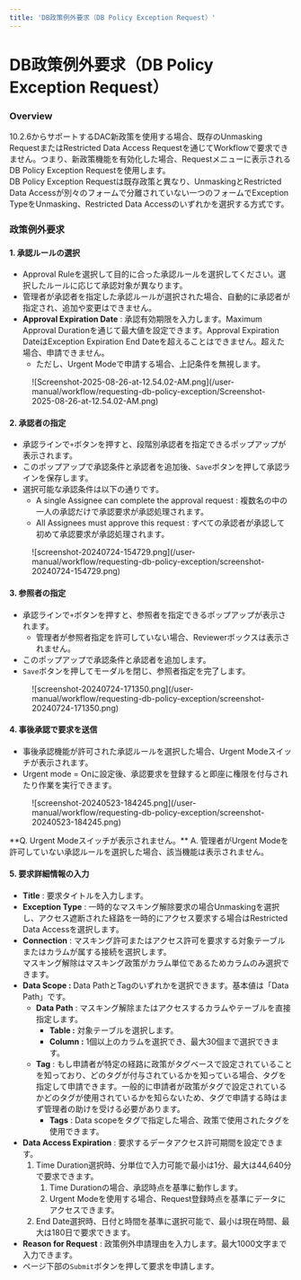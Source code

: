 ```yaml
---
title: 'DB政策例外要求（DB Policy Exception Request）'
---
```



# DB政策例外要求（DB Policy Exception Request）

### Overview

10.2.6からサポートするDAC新政策を使用する場合、既存のUnmasking RequestまたはRestricted Data Access Requestを通じてWorkflowで要求できません。つまり、新政策機能を有効化した場合、Requestメニューに表示されるDB Policy Exception Requestを使用します。<br/>DB Policy Exception Requestは既存政策と異なり、UnmaskingとRestricted Data Accessが別々のフォームで分離されていない一つのフォームでException TypeをUnmasking、Restricted Data Accessのいずれかを選択する方式です。

### 政策例外要求

#### 1. 承認ルールの選択

* Approval Ruleを選択して目的に合った承認ルールを選択してください。選択したルールに応じて承認対象が異なります。
* 管理者が承認者を指定した承認ルールが選択された場合、自動的に承認者が指定され、追加や変更はできません。
*  **Approval Expiration Date** : 承認有効期限を入力します。Maximum Approval Durationを通じて最大値を設定できます。Approval Expiration DateはException Expiration End Dateを超えることはできません。超えた場合、申請できません。
    * ただし、Urgent Modeで申請する場合、上記条件を無視します。

<figure data-layout="center" data-align="center">
![Screenshot-2025-08-26-at-12.54.02-AM.png](/user-manual/workflow/requesting-db-policy-exception/Screenshot-2025-08-26-at-12.54.02-AM.png)
</figure>

#### 2. 承認者の指定

* 承認ラインで`+`ボタンを押すと、段階別承認者を指定できるポップアップが表示されます。
* このポップアップで承認条件と承認者を追加後、`Save`ボタンを押して承認ラインを保存します。
* 選択可能な承認条件は以下の通りです。
    * A single Assignee can complete the approval request : 複数名の中の一人の承認だけで承認要求が承認処理されます。
    * All Assignees must approve this request : すべての承認者が承認して初めて承認要求が承認処理されます。

<figure data-layout="center" data-align="center">
![screenshot-20240724-154729.png](/user-manual/workflow/requesting-db-policy-exception/screenshot-20240724-154729.png)
</figure>

#### 3. 参照者の指定

* 承認ラインで`+`ボタンを押すと、参照者を指定できるポップアップが表示されます。
    * 管理者が参照者指定を許可していない場合、Reviewerボックスは表示されません。
* このポップアップで承認条件と承認者を追加します。
* `Save`ボタンを押してモーダルを閉じ、参照者指定を完了します。

<figure data-layout="center" data-align="center">
![screenshot-20240724-171350.png](/user-manual/workflow/requesting-db-policy-exception/screenshot-20240724-171350.png)
</figure>

#### 4. 事後承認で要求を送信

* 事後承認機能が許可された承認ルールを選択した場合、Urgent Modeスイッチが表示されます。
* Urgent mode = Onに設定後、承認要求を登録すると即座に権限を付与されたり作業を実行できます。

<figure data-layout="center" data-align="center">
![screenshot-20240523-184245.png](/user-manual/workflow/requesting-db-policy-exception/screenshot-20240523-184245.png)
</figure>

<Callout type="important">
**Q. Urgent Modeスイッチが表示されません。**
A. 管理者がUrgent Modeを許可していない承認ルールを選択した場合、該当機能は表示されません。
</Callout>

#### 5. 要求詳細情報の入力

*  **Title**  : 要求タイトルを入力します。
*  **Exception Type**  : 一時的なマスキング解除要求の場合Unmaskingを選択し、アクセス遮断された経路を一時的にアクセス要求する場合はRestricted Data Accessを選択します。
*  **Connection**  : マスキング許可またはアクセス許可を要求する対象テーブルまたはカラムが属する接続を選択します。<br/>マスキング解除はマスキング政策がカラム単位であるためカラムのみ選択できます。
*  **Data Scope :** Data PathとTagのいずれかを選択できます。基本値は「Data Path」です。
    *  **Data Path** : マスキング解除またはアクセスするカラムやテーブルを直接指定します。
        *  **Table :**  対象テーブルを選択します。
        *  **Column :**  1個以上のカラムを選択でき、最大30個まで選択できます。
    *  **Tag**  : もし申請者が特定の経路に政策がタグベースで設定されていることを知っており、どのタグが付与されているかを知っている場合、タグを指定して申請できます。一般的に申請者が政策がタグで設定されているかどのタグが使用されているかを知らないため、タグで申請する時はまず管理者の助けを受ける必要があります。
        *  **Tags**  : Data scopeをタグで指定した場合、政策で使用されたタグを使用できます。
*  **Data Access Expiration**  : 要求するデータアクセス許可期間を設定できます。
    1. Time Duration選択時、分単位で入力可能で最小は1分、最大は44,640分で要求できます。
        1. Time Durationの場合、承認時点を基準に動作します。
        2. Urgent Modeを使用する場合、Request登録時点を基準にデータにアクセスできます。
    2. End Date選択時、日付と時間を基準に選択可能で、最小は現在時間、最大は180日で要求できます。
*  **Reason for Request**  : 政策例外申請理由を入力します。最大1000文字まで入力できます。
* ページ下部の`Submit`ボタンを押して要求を申請します。<br/>



